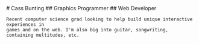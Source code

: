 



<hgroup>
    # Cass Bunting
    ## Graphics Programmer
    ## Web Developer

    Recent computer science grad looking to help build unique interactive experiences in
    games and on the web. I'm also big into guitar, songwriting, containing multitudes, etc.
</hgroup>

<ul>
    <ProjectCard
        name="React Distortion"
        description="A React component library for adding procedural distortion to other components."
        projectURL="https://github.com/cbunt/react-distortion"
        videoURL={distortionMp4}
        thumbnailURL={distortionPng}
    />
    <ProjectCard
        name="glTF Viewer"
        description="A WebGPU deferred 3D renderer and glTF model viewer."
        projectURL="/samples/gltf-viewer"
        videoURL={gltfViewerMp4}
        thumbnailURL={gltfViewerPng}
    />
    <ProjectCard
        name="Cubemap Blur"
        description="A tool to seamlessly and evenly blur cubemap textures."
        projectURL="/samples/cubemap-blur"
        videoURL={cubemapBlurMp4}
        thumbnailURL={cubemapBlurPng}
    />
    <ProjectCard
        name="Voronoi Water"
        description="A stylized procedural water shader through voronoi noise and flowmaps"
        projectURL="https://github.com/cbunt/unity-voronoi-water"
        videoURL={voronoiMp4}
        thumbnailURL={voronoiPng}
    />
</ul>
